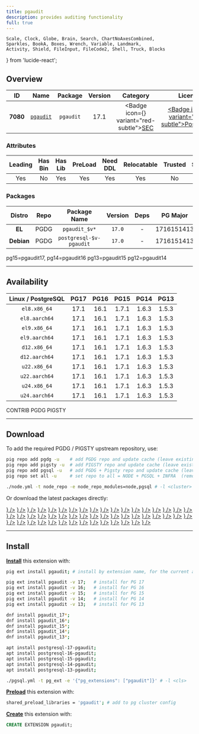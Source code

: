 ```yaml
---
title: pgaudit
description: provides auditing functionality
full: true
---
```


    Scale, Clock, Globe, Brain, Search, ChartNoAxesCombined,
    Sparkles, BookA, Boxes, Wrench, Variable, Landmark,
    Activity, Shield, FileInput, FileCode2, Shell, Truck, Blocks
} from 'lucide-react';

## Overview

| <TooltipIconButton tooltip="Extension unique identifier" side="top">ID</TooltipIconButton> | <TooltipIconButton tooltip="Extension name" side="top">Name</TooltipIconButton> | <TooltipIconButton tooltip="Package name for installation" side="top">Package</TooltipIconButton> | <TooltipIconButton tooltip="Latest available extension version" side="top">Version</TooltipIconButton> | <TooltipIconButton tooltip="Extension category" side="top">Category</TooltipIconButton> | <TooltipIconButton tooltip="Open source license" side="top">License</TooltipIconButton> | <TooltipIconButton tooltip="Programming language" side="top">Lang</TooltipIconButton> |
|:--------:|:--------:|:----------:|:--------------:|:---------------------------------------:|:------------------------------------------------------:|:----:|
| **7080** | [`pgaudit`](https://github.com/pgaudit/pgaudit) | `pgaudit` | 17.1 | <Badge icon={<Shield />} variant="red-subtle"><a href="/ext/sec" className="no-underline">SEC</a></Badge> | <a href="/ext/list/license#postgresql" className="no-underline"><Badge icon={<Scale />} variant="blue-subtle">PostgreSQL</Badge></a> | <a href="/ext/list/lang#c"><Badge icon={<FileCode2 />} variant="blue-subtle">C</Badge></a> |

### Attributes

| <TooltipIconButton tooltip="The Primary Leading extension in the Package" side="top">Leading</TooltipIconButton> | <TooltipIconButton tooltip="Contains binary utils" side="top">Has Bin</TooltipIconButton> | <TooltipIconButton tooltip="Contains .so shared library files" side="top">Has Lib</TooltipIconButton> | <TooltipIconButton tooltip="Requires preloading via shared_preload_libraries" side="top">PreLoad</TooltipIconButton> | <TooltipIconButton tooltip="Requires CREATE EXTENSION DDL command" side="top">Need DDL</TooltipIconButton> | <TooltipIconButton tooltip="Can be installed in any schema" side="top">Relocatable</TooltipIconButton> | <TooltipIconButton tooltip="Can be created by non-superuser" side="top">Trusted</TooltipIconButton> | <TooltipIconButton tooltip="Schemas used by this extension" side="top">Schemas</TooltipIconButton> |
|:-------:|:-------:|:-------:|:-------:|:--------:|:-----------:|:-------:|:-------:|
| Yes | No | Yes | Yes | Yes | Yes | No | - |

### Packages

| <TooltipIconButton tooltip="Linux distribution family, EL or Debian" side="top">Distro</TooltipIconButton> | <TooltipIconButton tooltip="Package repository" side="top">Repo</TooltipIconButton> | <TooltipIconButton tooltip="The RPM/DEB Package Name Pattern (replace $v with real pg major)" side="top">Package Name</TooltipIconButton> | <TooltipIconButton tooltip="Latest package version" side="top">Version</TooltipIconButton> | <TooltipIconButton tooltip="RPM/DEB Package dependencies" side="top">Deps</TooltipIconButton> | <TooltipIconButton tooltip="Available in these PostgreSQL Major Versions" side="top">PG Major</TooltipIconButton> |
|:----------:|:--------:|:------------------------:|:-----------:|:------------:|:------------------:|
|   **EL**   | <Badge variant="blue-subtle"><span className="font-bold">PGDG</span></Badge> | `pgaudit_$v*` | `17.0` | - | <Badge variant="green-subtle">17</Badge><Badge variant="green-subtle">16</Badge><Badge variant="green-subtle">15</Badge><Badge variant="green-subtle">14</Badge><Badge variant="green-subtle">13</Badge> |
| **Debian** | <Badge variant="blue-subtle"><span className="font-bold">PGDG</span></Badge> | `postgresql-$v-pgaudit` | `17.0` | - | <Badge variant="green-subtle">17</Badge><Badge variant="green-subtle">16</Badge><Badge variant="green-subtle">15</Badge><Badge variant="green-subtle">14</Badge><Badge variant="green-subtle">13</Badge> |


<Callout title="Comments" type="info">
    pg15=pgaudit17, pg14=pgaudit16 pg13=pgaudit15 pg12=pgaudit14
</Callout>


------

## Availability

| <TooltipIconButton tooltip="Linux Distro Arch / PostgreSQL Major Version" side="top">Linux / PostgreSQL </TooltipIconButton> | **PG17** | **PG16** | **PG15** | **PG14** | **PG13** |
|:-----:|:-----:|:-----:|:-----:|:-----:|:-----:|
| `el8.x86_64` | <Badge variant="blue-subtle">17.1</Badge> | <Badge variant="blue-subtle">16.1</Badge> | <Badge variant="blue-subtle">1.7.1</Badge> | <Badge variant="blue-subtle">1.6.3</Badge> | <Badge variant="blue-subtle">1.5.3</Badge> |
| `el8.aarch64` | <Badge variant="blue-subtle">17.1</Badge> | <Badge variant="blue-subtle">16.1</Badge> | <Badge variant="blue-subtle">1.7.1</Badge> | <Badge variant="blue-subtle">1.6.3</Badge> | <Badge variant="blue-subtle">1.5.3</Badge> |
| `el9.x86_64` | <Badge variant="blue-subtle">17.1</Badge> | <Badge variant="blue-subtle">16.1</Badge> | <Badge variant="blue-subtle">1.7.1</Badge> | <Badge variant="blue-subtle">1.6.3</Badge> | <Badge variant="blue-subtle">1.5.3</Badge> |
| `el9.aarch64` | <Badge variant="blue-subtle">17.1</Badge> | <Badge variant="blue-subtle">16.1</Badge> | <Badge variant="blue-subtle">1.7.1</Badge> | <Badge variant="blue-subtle">1.6.3</Badge> | <Badge variant="blue-subtle">1.5.3</Badge> |
| `d12.x86_64` | <Badge variant="blue-subtle">17.1</Badge> | <Badge variant="blue-subtle">16.1</Badge> | <Badge variant="blue-subtle">1.7.1</Badge> | <Badge variant="blue-subtle">1.6.3</Badge> | <Badge variant="blue-subtle">1.5.3</Badge> |
| `d12.aarch64` | <Badge variant="blue-subtle">17.1</Badge> | <Badge variant="blue-subtle">16.1</Badge> | <Badge variant="blue-subtle">1.7.1</Badge> | <Badge variant="blue-subtle">1.6.3</Badge> | <Badge variant="blue-subtle">1.5.3</Badge> |
| `u22.x86_64` | <Badge variant="blue-subtle">17.1</Badge> | <Badge variant="blue-subtle">16.1</Badge> | <Badge variant="blue-subtle">1.7.1</Badge> | <Badge variant="blue-subtle">1.6.3</Badge> | <Badge variant="blue-subtle">1.5.3</Badge> |
| `u22.aarch64` | <Badge variant="blue-subtle">17.1</Badge> | <Badge variant="blue-subtle">16.1</Badge> | <Badge variant="blue-subtle">1.7.1</Badge> | <Badge variant="blue-subtle">1.6.3</Badge> | <Badge variant="blue-subtle">1.5.3</Badge> |
| `u24.x86_64` | <Badge variant="blue-subtle">17.1</Badge> | <Badge variant="blue-subtle">16.1</Badge> | <Badge variant="blue-subtle">1.7.1</Badge> | <Badge variant="blue-subtle">1.6.3</Badge> | <Badge variant="blue-subtle">1.5.3</Badge> |
| `u24.aarch64` | <Badge variant="blue-subtle">17.1</Badge> | <Badge variant="blue-subtle">16.1</Badge> | <Badge variant="blue-subtle">1.7.1</Badge> | <Badge variant="blue-subtle">1.6.3</Badge> | <Badge variant="blue-subtle">1.5.3</Badge> |

<Badge variant="green-subtle"><span className="font-black">CONTRIB</span></Badge> <Badge variant="blue-subtle"><span className="font-black">PGDG</span></Badge> <Badge variant="amber-subtle"><span className="font-black">PIGSTY</span></Badge>

------

## Download

To add the required PGDG / PIGSTY upstream repository, use:

```bash tab="pig"
pig repo add pgdg -u    # add PGDG repo and update cache (leave existing repos)
pig repo add pigsty -u  # add PIGSTY repo and update cache (leave existing repos)
pig repo add pgsql -u   # add PGDG + Pigsty repo and update cache (leave existing repos)
pig repo set all -u     # set repo to all = NODE + PGSQL + INFRA  (remove existing repos)
```
```bash tab="pigsty"
./node.yml -t node_repo -e node_repo_modules=node,pgsql # -l <cluster>
```

Or download the latest packages directly:

<Files>
    <Folder name="el8.x86_64">
        <a href="https://download.postgresql.org/pub/repos/yum/17/redhat/rhel-8-x86_64/pgaudit_17-17.1-1PGDG.rhel8.x86_64.rpm"><File name="pgaudit_17-17.1-1PGDG.rhel8.x86_64.rpm" icon={<Package className="text-emerald-500" />} /></a>
        <a href="https://download.postgresql.org/pub/repos/yum/16/redhat/rhel-8-x86_64/pgaudit_16-16.1-1PGDG.rhel8.x86_64.rpm"><File name="pgaudit_16-16.1-1PGDG.rhel8.x86_64.rpm" icon={<Package className="text-emerald-500" />} /></a>
        <a href="https://download.postgresql.org/pub/repos/yum/15/redhat/rhel-8-x86_64/pgaudit17_15-1.7.1-1PGDG.rhel8.x86_64.rpm"><File name="pgaudit17_15-1.7.1-1PGDG.rhel8.x86_64.rpm" icon={<Package className="text-emerald-500" />} /></a>
        <a href="https://download.postgresql.org/pub/repos/yum/14/redhat/rhel-8-x86_64/pgaudit16_14-1.6.3-1PGDG.rhel8.x86_64.rpm"><File name="pgaudit16_14-1.6.3-1PGDG.rhel8.x86_64.rpm" icon={<Package className="text-emerald-500" />} /></a>
        <a href="https://download.postgresql.org/pub/repos/yum/13/redhat/rhel-8-x86_64/pgaudit15_13-1.5.3-1PGDG.rhel8.x86_64.rpm"><File name="pgaudit15_13-1.5.3-1PGDG.rhel8.x86_64.rpm" icon={<Package className="text-emerald-500" />} /></a>
    </Folder>
    <Folder name="el8.aarch64">
        <a href="https://download.postgresql.org/pub/repos/yum/17/redhat/rhel-8-aarch64/pgaudit_17-17.1-1PGDG.rhel8.aarch64.rpm"><File name="pgaudit_17-17.1-1PGDG.rhel8.aarch64.rpm" icon={<Package className="text-orange-500" />} /></a>
        <a href="https://download.postgresql.org/pub/repos/yum/16/redhat/rhel-8-aarch64/pgaudit_16-16.1-1PGDG.rhel8.aarch64.rpm"><File name="pgaudit_16-16.1-1PGDG.rhel8.aarch64.rpm" icon={<Package className="text-orange-500" />} /></a>
        <a href="https://download.postgresql.org/pub/repos/yum/15/redhat/rhel-8-aarch64/pgaudit17_15-1.7.1-1PGDG.rhel8.aarch64.rpm"><File name="pgaudit17_15-1.7.1-1PGDG.rhel8.aarch64.rpm" icon={<Package className="text-orange-500" />} /></a>
        <a href="https://download.postgresql.org/pub/repos/yum/14/redhat/rhel-8-aarch64/pgaudit16_14-1.6.3-1PGDG.rhel8.aarch64.rpm"><File name="pgaudit16_14-1.6.3-1PGDG.rhel8.aarch64.rpm" icon={<Package className="text-orange-500" />} /></a>
        <a href="https://download.postgresql.org/pub/repos/yum/13/redhat/rhel-8-aarch64/pgaudit15_13-1.5.3-1PGDG.rhel8.aarch64.rpm"><File name="pgaudit15_13-1.5.3-1PGDG.rhel8.aarch64.rpm" icon={<Package className="text-orange-500" />} /></a>
    </Folder>
    <Folder name="el9.x86_64">
        <a href="https://download.postgresql.org/pub/repos/yum/17/redhat/rhel-9-x86_64/pgaudit_17-17.1-1PGDG.rhel9.x86_64.rpm"><File name="pgaudit_17-17.1-1PGDG.rhel9.x86_64.rpm" icon={<Package className="text-emerald-500" />} /></a>
        <a href="https://download.postgresql.org/pub/repos/yum/16/redhat/rhel-9-x86_64/pgaudit_16-16.1-1PGDG.rhel9.x86_64.rpm"><File name="pgaudit_16-16.1-1PGDG.rhel9.x86_64.rpm" icon={<Package className="text-emerald-500" />} /></a>
        <a href="https://download.postgresql.org/pub/repos/yum/15/redhat/rhel-9-x86_64/pgaudit17_15-1.7.1-1PGDG.rhel9.x86_64.rpm"><File name="pgaudit17_15-1.7.1-1PGDG.rhel9.x86_64.rpm" icon={<Package className="text-emerald-500" />} /></a>
        <a href="https://download.postgresql.org/pub/repos/yum/14/redhat/rhel-9-x86_64/pgaudit16_14-1.6.3-1PGDG.rhel9.x86_64.rpm"><File name="pgaudit16_14-1.6.3-1PGDG.rhel9.x86_64.rpm" icon={<Package className="text-emerald-500" />} /></a>
        <a href="https://download.postgresql.org/pub/repos/yum/13/redhat/rhel-9-x86_64/pgaudit15_13-1.5.3-1PGDG.rhel9.x86_64.rpm"><File name="pgaudit15_13-1.5.3-1PGDG.rhel9.x86_64.rpm" icon={<Package className="text-emerald-500" />} /></a>
    </Folder>
    <Folder name="el9.aarch64">
        <a href="https://download.postgresql.org/pub/repos/yum/17/redhat/rhel-9-aarch64/pgaudit_17-17.1-1PGDG.rhel9.aarch64.rpm"><File name="pgaudit_17-17.1-1PGDG.rhel9.aarch64.rpm" icon={<Package className="text-orange-500" />} /></a>
        <a href="https://download.postgresql.org/pub/repos/yum/16/redhat/rhel-9-aarch64/pgaudit_16-16.1-1PGDG.rhel9.aarch64.rpm"><File name="pgaudit_16-16.1-1PGDG.rhel9.aarch64.rpm" icon={<Package className="text-orange-500" />} /></a>
        <a href="https://download.postgresql.org/pub/repos/yum/15/redhat/rhel-9-aarch64/pgaudit17_15-1.7.1-1PGDG.rhel9.aarch64.rpm"><File name="pgaudit17_15-1.7.1-1PGDG.rhel9.aarch64.rpm" icon={<Package className="text-orange-500" />} /></a>
        <a href="https://download.postgresql.org/pub/repos/yum/14/redhat/rhel-9-aarch64/pgaudit16_14-1.6.3-1PGDG.rhel9.aarch64.rpm"><File name="pgaudit16_14-1.6.3-1PGDG.rhel9.aarch64.rpm" icon={<Package className="text-orange-500" />} /></a>
        <a href="https://download.postgresql.org/pub/repos/yum/13/redhat/rhel-9-aarch64/pgaudit15_13-1.5.3-1PGDG.rhel9.aarch64.rpm"><File name="pgaudit15_13-1.5.3-1PGDG.rhel9.aarch64.rpm" icon={<Package className="text-orange-500" />} /></a>
    </Folder>
    <Folder name="d12.x86_64">
        <a href="https://apt.postgresql.org/pub/repos/apt/pool/main/p/pgaudit-17/postgresql-17-pgaudit_17.1-1.pgdg120+1_arm64.deb"><File name="postgresql-17-pgaudit_17.1-1.pgdg120+1_arm64.deb" icon={<Box className="text-emerald-500" />} /></a>
        <a href="https://apt.postgresql.org/pub/repos/apt/pool/main/p/pgaudit-16/postgresql-16-pgaudit_16.1-1.pgdg120+1_arm64.deb"><File name="postgresql-16-pgaudit_16.1-1.pgdg120+1_arm64.deb" icon={<Box className="text-emerald-500" />} /></a>
        <a href="https://apt.postgresql.org/pub/repos/apt/pool/main/p/pgaudit-1.7/postgresql-15-pgaudit_1.7.1-1.pgdg120+1_arm64.deb"><File name="postgresql-15-pgaudit_1.7.1-1.pgdg120+1_arm64.deb" icon={<Box className="text-emerald-500" />} /></a>
        <a href="https://apt.postgresql.org/pub/repos/apt/pool/main/p/pgaudit-1.6/postgresql-14-pgaudit_1.6.3-1.pgdg120+1_arm64.deb"><File name="postgresql-14-pgaudit_1.6.3-1.pgdg120+1_arm64.deb" icon={<Box className="text-emerald-500" />} /></a>
        <a href="https://apt.postgresql.org/pub/repos/apt/pool/main/p/pgaudit-1.5/postgresql-13-pgaudit_1.5.3-1.pgdg120+1_arm64.deb"><File name="postgresql-13-pgaudit_1.5.3-1.pgdg120+1_arm64.deb" icon={<Box className="text-emerald-500" />} /></a>
    </Folder>
    <Folder name="d12.aarch64">
        <a href="https://apt.postgresql.org/pub/repos/apt/pool/main/p/pgaudit-17/postgresql-17-pgaudit_17.1-1.pgdg120+1_amd64.deb"><File name="postgresql-17-pgaudit_17.1-1.pgdg120+1_amd64.deb" icon={<Box className="text-orange-500" />} /></a>
        <a href="https://apt.postgresql.org/pub/repos/apt/pool/main/p/pgaudit-16/postgresql-16-pgaudit_16.1-1.pgdg120+1_amd64.deb"><File name="postgresql-16-pgaudit_16.1-1.pgdg120+1_amd64.deb" icon={<Box className="text-orange-500" />} /></a>
        <a href="https://apt.postgresql.org/pub/repos/apt/pool/main/p/pgaudit-1.7/postgresql-15-pgaudit_1.7.1-1.pgdg120+1_amd64.deb"><File name="postgresql-15-pgaudit_1.7.1-1.pgdg120+1_amd64.deb" icon={<Box className="text-orange-500" />} /></a>
        <a href="https://apt.postgresql.org/pub/repos/apt/pool/main/p/pgaudit-1.6/postgresql-14-pgaudit_1.6.3-1.pgdg120+1_amd64.deb"><File name="postgresql-14-pgaudit_1.6.3-1.pgdg120+1_amd64.deb" icon={<Box className="text-orange-500" />} /></a>
        <a href="https://apt.postgresql.org/pub/repos/apt/pool/main/p/pgaudit-1.5/postgresql-13-pgaudit_1.5.3-1.pgdg120+1_amd64.deb"><File name="postgresql-13-pgaudit_1.5.3-1.pgdg120+1_amd64.deb" icon={<Box className="text-orange-500" />} /></a>
    </Folder>
    <Folder name="u22.x86_64">
        <a href="https://apt.postgresql.org/pub/repos/apt/pool/main/p/pgaudit-17/postgresql-17-pgaudit_17.1-1.pgdg22.04+1_amd64.deb"><File name="postgresql-17-pgaudit_17.1-1.pgdg22.04+1_amd64.deb" icon={<Box className="text-emerald-500" />} /></a>
        <a href="https://apt.postgresql.org/pub/repos/apt/pool/main/p/pgaudit-16/postgresql-16-pgaudit_16.1-1.pgdg22.04+1_amd64.deb"><File name="postgresql-16-pgaudit_16.1-1.pgdg22.04+1_amd64.deb" icon={<Box className="text-emerald-500" />} /></a>
        <a href="https://apt.postgresql.org/pub/repos/apt/pool/main/p/pgaudit-1.7/postgresql-15-pgaudit_1.7.1-1.pgdg22.04+1_amd64.deb"><File name="postgresql-15-pgaudit_1.7.1-1.pgdg22.04+1_amd64.deb" icon={<Box className="text-emerald-500" />} /></a>
        <a href="https://apt.postgresql.org/pub/repos/apt/pool/main/p/pgaudit-1.6/postgresql-14-pgaudit_1.6.3-1.pgdg22.04+1_amd64.deb"><File name="postgresql-14-pgaudit_1.6.3-1.pgdg22.04+1_amd64.deb" icon={<Box className="text-emerald-500" />} /></a>
        <a href="https://apt.postgresql.org/pub/repos/apt/pool/main/p/pgaudit-1.5/postgresql-13-pgaudit_1.5.3-1.pgdg22.04+1_amd64.deb"><File name="postgresql-13-pgaudit_1.5.3-1.pgdg22.04+1_amd64.deb" icon={<Box className="text-emerald-500" />} /></a>
    </Folder>
    <Folder name="u22.aarch64">
        <a href="https://apt.postgresql.org/pub/repos/apt/pool/main/p/pgaudit-17/postgresql-17-pgaudit_17.1-1.pgdg22.04+1_arm64.deb"><File name="postgresql-17-pgaudit_17.1-1.pgdg22.04+1_arm64.deb" icon={<Box className="text-orange-500" />} /></a>
        <a href="https://apt.postgresql.org/pub/repos/apt/pool/main/p/pgaudit-16/postgresql-16-pgaudit_16.1-1.pgdg22.04+1_arm64.deb"><File name="postgresql-16-pgaudit_16.1-1.pgdg22.04+1_arm64.deb" icon={<Box className="text-orange-500" />} /></a>
        <a href="https://apt.postgresql.org/pub/repos/apt/pool/main/p/pgaudit-1.7/postgresql-15-pgaudit_1.7.1-1.pgdg22.04+1_arm64.deb"><File name="postgresql-15-pgaudit_1.7.1-1.pgdg22.04+1_arm64.deb" icon={<Box className="text-orange-500" />} /></a>
        <a href="https://apt.postgresql.org/pub/repos/apt/pool/main/p/pgaudit-1.6/postgresql-14-pgaudit_1.6.3-1.pgdg22.04+1_arm64.deb"><File name="postgresql-14-pgaudit_1.6.3-1.pgdg22.04+1_arm64.deb" icon={<Box className="text-orange-500" />} /></a>
        <a href="https://apt.postgresql.org/pub/repos/apt/pool/main/p/pgaudit-1.5/postgresql-13-pgaudit_1.5.3-1.pgdg22.04+1_arm64.deb"><File name="postgresql-13-pgaudit_1.5.3-1.pgdg22.04+1_arm64.deb" icon={<Box className="text-orange-500" />} /></a>
    </Folder>
    <Folder name="u24.x86_64">
        <a href="https://apt.postgresql.org/pub/repos/apt/pool/main/p/pgaudit-17/postgresql-17-pgaudit_17.1-1.pgdg24.04+1_amd64.deb"><File name="postgresql-17-pgaudit_17.1-1.pgdg24.04+1_amd64.deb" icon={<Box className="text-emerald-500" />} /></a>
        <a href="https://apt.postgresql.org/pub/repos/apt/pool/main/p/pgaudit-16/postgresql-16-pgaudit_16.1-1.pgdg24.04+1_amd64.deb"><File name="postgresql-16-pgaudit_16.1-1.pgdg24.04+1_amd64.deb" icon={<Box className="text-emerald-500" />} /></a>
        <a href="https://apt.postgresql.org/pub/repos/apt/pool/main/p/pgaudit-1.7/postgresql-15-pgaudit_1.7.1-1.pgdg24.04+1_amd64.deb"><File name="postgresql-15-pgaudit_1.7.1-1.pgdg24.04+1_amd64.deb" icon={<Box className="text-emerald-500" />} /></a>
        <a href="https://apt.postgresql.org/pub/repos/apt/pool/main/p/pgaudit-1.6/postgresql-14-pgaudit_1.6.3-1.pgdg24.04+1_amd64.deb"><File name="postgresql-14-pgaudit_1.6.3-1.pgdg24.04+1_amd64.deb" icon={<Box className="text-emerald-500" />} /></a>
        <a href="https://apt.postgresql.org/pub/repos/apt/pool/main/p/pgaudit-1.5/postgresql-13-pgaudit_1.5.3-1.pgdg24.04+1_amd64.deb"><File name="postgresql-13-pgaudit_1.5.3-1.pgdg24.04+1_amd64.deb" icon={<Box className="text-emerald-500" />} /></a>
    </Folder>
    <Folder name="u24.aarch64">
        <a href="https://apt.postgresql.org/pub/repos/apt/pool/main/p/pgaudit-17/postgresql-17-pgaudit_17.1-1.pgdg24.04+1_arm64.deb"><File name="postgresql-17-pgaudit_17.1-1.pgdg24.04+1_arm64.deb" icon={<Box className="text-orange-500" />} /></a>
        <a href="https://apt.postgresql.org/pub/repos/apt/pool/main/p/pgaudit-16/postgresql-16-pgaudit_16.1-1.pgdg24.04+1_arm64.deb"><File name="postgresql-16-pgaudit_16.1-1.pgdg24.04+1_arm64.deb" icon={<Box className="text-orange-500" />} /></a>
        <a href="https://apt.postgresql.org/pub/repos/apt/pool/main/p/pgaudit-1.7/postgresql-15-pgaudit_1.7.1-1.pgdg24.04+1_arm64.deb"><File name="postgresql-15-pgaudit_1.7.1-1.pgdg24.04+1_arm64.deb" icon={<Box className="text-orange-500" />} /></a>
        <a href="https://apt.postgresql.org/pub/repos/apt/pool/main/p/pgaudit-1.6/postgresql-14-pgaudit_1.6.3-1.pgdg24.04+1_arm64.deb"><File name="postgresql-14-pgaudit_1.6.3-1.pgdg24.04+1_arm64.deb" icon={<Box className="text-orange-500" />} /></a>
        <a href="https://apt.postgresql.org/pub/repos/apt/pool/main/p/pgaudit-1.5/postgresql-13-pgaudit_1.5.3-1.pgdg24.04+1_arm64.deb"><File name="postgresql-13-pgaudit_1.5.3-1.pgdg24.04+1_arm64.deb" icon={<Box className="text-orange-500" />} /></a>
    </Folder>
</Files>

------

## Install

[**Install**](/docs/pgsql/extension/install) this extension with:

```bash tab="pig"
pig ext install pgaudit; # install by extension name, for the current active PG version

pig ext install pgaudit -v 17;   # install for PG 17
pig ext install pgaudit -v 16;   # install for PG 16
pig ext install pgaudit -v 15;   # install for PG 15
pig ext install pgaudit -v 14;   # install for PG 14
pig ext install pgaudit -v 13;   # install for PG 13
```
```bash tab="yum" 
dnf install pgaudit_17*;
dnf install pgaudit_16*;
dnf install pgaudit_15*;
dnf install pgaudit_14*;
dnf install pgaudit_13*;
```
```bash tab="apt" 
apt install postgresql-17-pgaudit;
apt install postgresql-16-pgaudit;
apt install postgresql-15-pgaudit;
apt install postgresql-14-pgaudit;
apt install postgresql-13-pgaudit;
```
```bash tab="ansible"
./pgsql.yml -t pg_ext -e '{"pg_extensions": ["pgaudit"]}' # -l <cls>
```

[**Preload**](/docs/pgsql/extension/load) this extension with:

```bash
shared_preload_libraries = 'pgaudit'; # add to pg cluster config
```

[**Create**](/docs/pgsql/extension/create) this extension with:

```sql
CREATE EXTENSION pgaudit;
```


